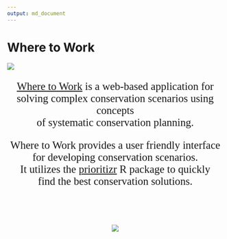 ```yaml
---
output: md_document
---
```


# Where to Work

<img src="man/figures/home_header.png"/>

<center>

<p style="font-family:century; font-size: 25px"><a href="https://ncc.carleton.ca/">Where to Work</a> is a web-based application for <br /> solving complex conservation scenarios using concepts <br /> of systematic conservation planning.</p>

<p style="font-family:century; font-size: 25px">Where to Work provides a user friendly interface <br /> for developing conservation scenarios. <br /> It utilizes the <a href="https://prioritizr.net/index.html">prioritizr</a> R package to quickly <br /> find the best conservation solutions.</p>

<br />

<br />

<img src="man/figures/acknowledgements.png"/>

</center>

